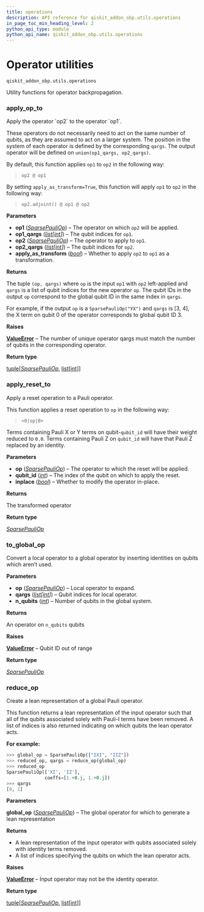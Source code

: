 ```yaml
---
title: operations
description: API reference for qiskit_addon_obp.utils.operations
in_page_toc_min_heading_level: 2
python_api_type: module
python_api_name: qiskit_addon_obp.utils.operations
---
```


<span id="module-qiskit_addon_obp.utils.operations" />

<span id="operator-utilities-qiskit-addon-obp-utils-operations" />

# Operator utilities

`qiskit_addon_obp.utils.operations`

Utility functions for operator backpropagation.

### apply\_op\_to

<Function id="qiskit_addon_obp.utils.operations.apply_op_to" github="https://github.com/Qiskit/qiskit-addon-obp/tree/main/qiskit_addon_obp/utils/operations.py#L21-L90" signature="apply_op_to(op1, op1_qargs, op2, op2_qargs, *, apply_as_transform=False)">
  Apply the operator `op2` to the operator `op1`.

  These operators do not necessarily need to act on the same number of qubits, as they are assumed to act on a larger system. The position in the system of each operator is defined by the corresponding `qargs`. The output operator will be defined on `union(op1_qargs, op2_qargs)`.

  By default, this function applies `op1` to `op2` in the following way:

  > `op2 @ op1`

  By setting `apply_as_transform=True`, this function will apply `op1` to `op2` in the following way:

  > `op2.adjoint() @ op1 @ op2`

  **Parameters**

  *   **op1** ([*SparsePauliOp*](/api/qiskit/qiskit.quantum_info.SparsePauliOp "(in Qiskit v1.2)")) – The operator on which `op2` will be applied.
  *   **op1\_qargs** ([*list*](https://docs.python.org/3/library/stdtypes.html#list "(in Python v3.13)")*\[*[*int*](https://docs.python.org/3/library/functions.html#int "(in Python v3.13)")*]*) – The qubit indices for `op1`.
  *   **op2** ([*SparsePauliOp*](/api/qiskit/qiskit.quantum_info.SparsePauliOp "(in Qiskit v1.2)")) – The operator to apply to `op1`.
  *   **op2\_qargs** ([*list*](https://docs.python.org/3/library/stdtypes.html#list "(in Python v3.13)")*\[*[*int*](https://docs.python.org/3/library/functions.html#int "(in Python v3.13)")*]*) – The qubit indices for `op2`.
  *   **apply\_as\_transform** ([*bool*](https://docs.python.org/3/library/functions.html#bool "(in Python v3.13)")) – Whether to apply `op2` to `op1` as a transformation.

  **Returns**

  The tuple `(op, qargs)` where `op` is the input `op1` with `op2` left-applied and `qargs` is a list of qubit indices for the new operator `op`. The qubit IDs in the output `op` correspond to the global qubit ID in the same index in `qargs`.

  For example, if the output `op` is a `SparsePauliOp("YX")` and `qargs` is \[3, 4], the X term on qubit 0 of the operator corresponds to global qubit ID 3.

  **Raises**

  [**ValueError**](https://docs.python.org/3/library/exceptions.html#ValueError "(in Python v3.13)") – The number of unique operator qargs must match the number of qubits in the corresponding operator.

  **Return type**

  [tuple](https://docs.python.org/3/library/stdtypes.html#tuple "(in Python v3.13)")\[[*SparsePauliOp*](/api/qiskit/qiskit.quantum_info.SparsePauliOp "(in Qiskit v1.2)"), [list](https://docs.python.org/3/library/stdtypes.html#list "(in Python v3.13)")\[[int](https://docs.python.org/3/library/functions.html#int "(in Python v3.13)")]]
</Function>

### apply\_reset\_to

<Function id="qiskit_addon_obp.utils.operations.apply_reset_to" github="https://github.com/Qiskit/qiskit-addon-obp/tree/main/qiskit_addon_obp/utils/operations.py#L175-L206" signature="apply_reset_to(op, qubit_id, inplace=False)">
  Apply a reset operation to a Pauli operator.

  This function applies a reset operation to `op` in the following way:

  > `<0|op|0>`

  Terms containing Pauli X or Y terms on qubit-`qubit_id` will have their weight reduced to `0.0`. Terms containing Pauli Z on `qubit_id` will have that Pauli Z replaced by an identity.

  **Parameters**

  *   **op** ([*SparsePauliOp*](/api/qiskit/qiskit.quantum_info.SparsePauliOp "(in Qiskit v1.2)")) – The operator to which the reset will be applied.
  *   **qubit\_id** ([*int*](https://docs.python.org/3/library/functions.html#int "(in Python v3.13)")) – The index of the qubit on which to apply the reset.
  *   **inplace** ([*bool*](https://docs.python.org/3/library/functions.html#bool "(in Python v3.13)")) – Whether to modify the operator in-place.

  **Returns**

  The transformed operator

  **Return type**

  [*SparsePauliOp*](/api/qiskit/qiskit.quantum_info.SparsePauliOp "(in Qiskit v1.2)")
</Function>

### to\_global\_op

<Function id="qiskit_addon_obp.utils.operations.to_global_op" github="https://github.com/Qiskit/qiskit-addon-obp/tree/main/qiskit_addon_obp/utils/operations.py#L93-L117" signature="to_global_op(op, qargs, n_qubits)">
  Convert a local operator to a global operator by inserting identities on qubits which aren’t used.

  **Parameters**

  *   **op** ([*SparsePauliOp*](/api/qiskit/qiskit.quantum_info.SparsePauliOp "(in Qiskit v1.2)")) – Local operator to expand.
  *   **qargs** ([*list*](https://docs.python.org/3/library/stdtypes.html#list "(in Python v3.13)")*\[*[*int*](https://docs.python.org/3/library/functions.html#int "(in Python v3.13)")*]*) – Qubit indices for local operator.
  *   **n\_qubits** ([*int*](https://docs.python.org/3/library/functions.html#int "(in Python v3.13)")) – Number of qubits in the global system.

  **Returns**

  An operator on `n_qubits` qubits

  **Raises**

  [**ValueError**](https://docs.python.org/3/library/exceptions.html#ValueError "(in Python v3.13)") – Qubit ID out of range

  **Return type**

  [*SparsePauliOp*](/api/qiskit/qiskit.quantum_info.SparsePauliOp "(in Qiskit v1.2)")
</Function>

### reduce\_op

<Function id="qiskit_addon_obp.utils.operations.reduce_op" github="https://github.com/Qiskit/qiskit-addon-obp/tree/main/qiskit_addon_obp/utils/operations.py#L128-L172" signature="reduce_op(global_op)">
  Create a lean representation of a global Pauli operator.

  This function returns a lean representation of the input operator such that all of the qubits associated solely with Pauli-I terms have been removed. A list of indices is also returned indicating on which qubits the lean operator acts.

  **For example:**

  ```python
  >>> global_op = SparsePauliOp(["IXI", "IIZ"])
  >>> reduced_op, qargs = reduce_op(global_op)
  >>> reduced_op
  SparsePauliOp(['XI', 'IZ'],
                coeffs=[1.+0.j, 1.+0.j])
  >>> qargs
  [0, 1]
  ```

  **Parameters**

  **global\_op** ([*SparsePauliOp*](/api/qiskit/qiskit.quantum_info.SparsePauliOp "(in Qiskit v1.2)")) – The global operator for which to generate a lean representation

  **Returns**

  *   A lean representation of the input operator with qubits associated solely with identity terms removed.
  *   A list of indices specifying the qubits on which the lean operator acts.

  **Raises**

  [**ValueError**](https://docs.python.org/3/library/exceptions.html#ValueError "(in Python v3.13)") – Input operator may not be the identity operator.

  **Return type**

  [tuple](https://docs.python.org/3/library/stdtypes.html#tuple "(in Python v3.13)")\[[*SparsePauliOp*](/api/qiskit/qiskit.quantum_info.SparsePauliOp "(in Qiskit v1.2)"), [list](https://docs.python.org/3/library/stdtypes.html#list "(in Python v3.13)")\[[int](https://docs.python.org/3/library/functions.html#int "(in Python v3.13)")]]
</Function>

